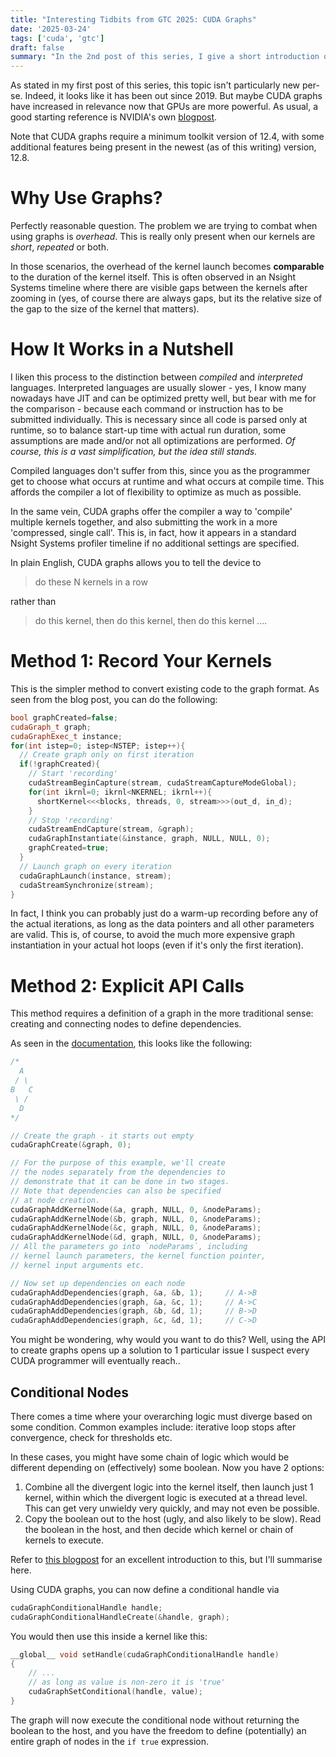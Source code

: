 ```yaml
---
title: "Interesting Tidbits from GTC 2025: CUDA Graphs"
date: '2025-03-24'
tags: ['cuda', 'gtc']
draft: false
summary: "In the 2nd post of this series, I give a short introduction on something that is also not particularly new, but new to me - CUDA Graphs!"
---
```


As stated in my first post of this series, this topic isn't particularly new per-se. Indeed, it looks like it has been out since 2019. But maybe CUDA graphs have increased in relevance now that GPUs are more powerful. As usual, a good starting reference is NVIDIA's own [blogpost](https://developer.nvidia.com/blog/cuda-graphs/).

Note that CUDA graphs require a minimum toolkit version of 12.4, with some additional features being present in the newest (as of this writing) version, 12.8.

# Why Use Graphs?

Perfectly reasonable question. The problem we are trying to combat when using graphs is _overhead_. This is really only present when our kernels are _short_, _repeated_ or both.

In those scenarios, the overhead of the kernel launch becomes __comparable__ to the duration of the kernel itself. This is often observed in an Nsight Systems timeline where there are visible gaps between the kernels after zooming in (yes, of course there are always gaps, but its the relative size of the gap to the size of the kernel that matters).

# How It Works in a Nutshell

I liken this process to the distinction between _compiled_ and _interpreted_ languages. Interpreted languages are usually slower - yes, I know many nowadays have JIT and can be optimized pretty well, but bear with me for the comparison - because each command or instruction has to be submitted individually. This is necessary since all code is parsed only at runtime, so to balance start-up time with actual run duration, some assumptions are made and/or not all optimizations are performed. _Of course, this is a vast simplification, but the idea still stands._

Compiled languages don't suffer from this, since you as the programmer get to choose what occurs at runtime and what occurs at compile time. This affords the compiler a lot of flexibility to optimize as much as possible.

In the same vein, CUDA graphs offer the compiler a way to 'compile' multiple kernels together, and also submitting the work in a more 'compressed, single call'. This is, in fact, how it appears in a standard Nsight Systems profiler timeline if no additional settings are specified.

In plain English, CUDA graphs allows you to tell the device to

> do these N kernels in a row

rather than

> do this kernel, then do this kernel, then do this kernel ....

# Method 1: Record Your Kernels

This is the simpler method to convert existing code to the graph format. As seen from the blog post, you can do the following:

```cpp
bool graphCreated=false;
cudaGraph_t graph;
cudaGraphExec_t instance;
for(int istep=0; istep<NSTEP; istep++){
  // Create graph only on first iteration
  if(!graphCreated){
	// Start 'recording'
    cudaStreamBeginCapture(stream, cudaStreamCaptureModeGlobal);
    for(int ikrnl=0; ikrnl<NKERNEL; ikrnl++){
      shortKernel<<<blocks, threads, 0, stream>>>(out_d, in_d);
    }
    // Stop 'recording'
    cudaStreamEndCapture(stream, &graph);
    cudaGraphInstantiate(&instance, graph, NULL, NULL, 0);
    graphCreated=true;
  }
  // Launch graph on every iteration
  cudaGraphLaunch(instance, stream);
  cudaStreamSynchronize(stream);
}
```

In fact, I think you can probably just do a warm-up recording before any of the actual iterations, as long as the data pointers and all other parameters are valid. This is, of course, to avoid the much more expensive graph instantiation in your actual hot loops (even if it's only the first iteration).

# Method 2: Explicit API Calls

This method requires a definition of a graph in the more traditional sense: creating and connecting nodes to define dependencies.

As seen in the [documentation](https://docs.nvidia.com/cuda/cuda-c-programming-guide/index.html#creating-a-graph-using-graph-apis), this looks like the following:

```cpp
/*
  A
 / \
B   C
 \ /
  D
*/

// Create the graph - it starts out empty
cudaGraphCreate(&graph, 0);

// For the purpose of this example, we'll create
// the nodes separately from the dependencies to
// demonstrate that it can be done in two stages.
// Note that dependencies can also be specified
// at node creation.
cudaGraphAddKernelNode(&a, graph, NULL, 0, &nodeParams);
cudaGraphAddKernelNode(&b, graph, NULL, 0, &nodeParams);
cudaGraphAddKernelNode(&c, graph, NULL, 0, &nodeParams);
cudaGraphAddKernelNode(&d, graph, NULL, 0, &nodeParams);
// All the parameters go into `nodeParams`, including
// kernel launch parameters, the kernel function pointer,
// kernel input arguments etc.

// Now set up dependencies on each node
cudaGraphAddDependencies(graph, &a, &b, 1);     // A->B
cudaGraphAddDependencies(graph, &a, &c, 1);     // A->C
cudaGraphAddDependencies(graph, &b, &d, 1);     // B->D
cudaGraphAddDependencies(graph, &c, &d, 1);     // C->D
```

You might be wondering, why would you want to do this? Well, using the API to create graphs opens up a solution to 1 particular issue I suspect every CUDA programmer will eventually reach..

## Conditional Nodes

There comes a time where your overarching logic must diverge based on some condition. Common examples include: iterative loop stops after convergence, check for thresholds etc.

In these cases, you might have some chain of logic which would be different depending on (effectively) some boolean. Now you have 2 options:

1. Combine all the divergent logic into the kernel itself, then launch just 1 kernel, within which the divergent logic is executed at a thread level. This can get very unwieldy very quickly, and may not even be possible.
2. Copy the boolean out to the host (ugly, and also likely to be slow). Read the boolean in the host, and then decide which kernel or chain of kernels to execute.

Refer to [this blogpost](https://developer.nvidia.com/blog/dynamic-control-flow-in-cuda-graphs-with-conditional-nodes/) for an excellent introduction to this, but I'll summarise here.

Using CUDA graphs, you can now define a conditional handle via

```cpp
cudaGraphConditionalHandle handle;
cudaGraphConditionalHandleCreate(&handle, graph);
```

You would then use this inside a kernel like this:

```cpp
__global__ void setHandle(cudaGraphConditionalHandle handle)
{
	// ...
	// as long as value is non-zero it is 'true'
    cudaGraphSetConditional(handle, value);
}
```

The graph will now execute the conditional node without returning the boolean to the host, and you have the freedom to define (potentially) an entire graph of nodes in the `if true` expression.
